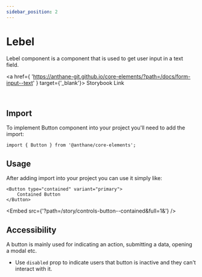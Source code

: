 ```yaml
---
sidebar_position: 2
---
```



# Lebel

Lebel component is a component that is used to get user input in a text field.

<a
	href={
		'https://anthane-git.github.io/core-elements/?path=/docs/form-input--text'
	}
	target={'_blank'}>
	Storybook Link
</a>

<br />

## Import

To implement Button component into your project you'll need to add the import:

```tsx
import { Button } from '@anthane/core-elements';
```

## Usage

After adding import into your project you can use it simply like:

```tsx
<Button type="contained" variant="primary">
	Contained Button
</Button>
```

<Embed src={'?path=/story/controls-button--contained&full=1&'} />

## Accessibility

A button is mainly used for indicating an action, submitting a data, opening a modal etc.

- Use `disabled` prop to indicate users that button is inactive and they can't interact with it.
